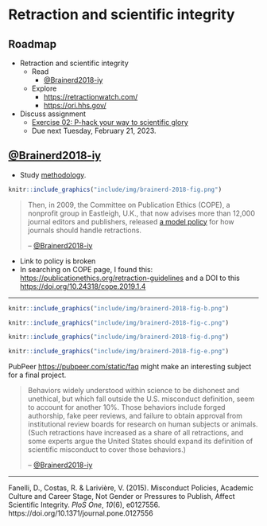 # Retraction and scientific integrity  {-}

## Roadmap {-}

- Retraction and scientific integrity
    - Read
        - [@Brainerd2018-iy](https://doi.org/10.1126/science.aav8384)
    - Explore
        - <https://retractionwatch.com/>
        - <https://ori.hhs.gov/>
- Discuss [assignment]{.green_assigned}
    - [Exercise 02: P-hack your way to scientific glory](#ex_p_hacking)
    - [Due next Tuesday, February 21, 2023]{.orange_due}.

## [@Brainerd2018-iy](https://doi.org/10.1126/science.aav8384)

- Study [methodology](https://www.science.org/content/article/about-these-data?adobe_mc=MCMID%3D47656180226673402683555563101738189823%7CMCORGID%3D242B6472541199F70A4C98A6%2540AdobeOrg%7CTS%3D1676298737&_ga=2.2514611.247686987.1676298736-1493408718.1676298736).

```r
knitr::include_graphics("include/img/brainerd-2018-fig.png")
```

> Then, in 2009, the Committee on Publication Ethics (COPE), a nonprofit group in Eastleigh, U.K., that now advises more than 12,000 journal editors and publishers, released [a model policy](https://publicationethics.org/files/retraction%20guidelines_0.pdf) for how journals should handle retractions.
>
>-- [@Brainerd2018-iy](https://doi.org/10.1126/science.aav8384)

- Link to policy is broken
- In searching on COPE page, I found this: <https://publicationethics.org/retraction-guidelines> and a DOI to this <https://doi.org/10.24318/cope.2019.1.4>

---

```r
knitr::include_graphics("include/img/brainerd-2018-fig-b.png")
```

```r
knitr::include_graphics("include/img/brainerd-2018-fig-c.png")
```

```r
knitr::include_graphics("include/img/brainerd-2018-fig-d.png")
```

```r
knitr::include_graphics("include/img/brainerd-2018-fig-e.png")
```

::: {.rmdnote}

PubPeer <https://pubpeer.com/static/faq> might make an interesting subject for a final project.

:::

>Behaviors widely understood within science to be dishonest and unethical, but which fall outside the U.S. misconduct definition, seem to account for another 10%. Those behaviors include forged authorship, fake peer reviews, and failure to obtain approval from institutional review boards for research on human subjects or animals. (Such retractions have increased as a share of all retractions, and some experts argue the United States should expand its definition of scientific misconduct to cover those behaviors.)
>
>-- [@Brainerd2018-iy](https://doi.org/10.1126/science.aav8384)

---

Fanelli, D., Costas, R. & Larivière, V. (2015). Misconduct Policies, Academic Culture and Career Stage, Not Gender or Pressures to Publish, Affect Scientific Integrity. *PloS One*, *10*(6), e0127556. https://doi.org/10.1371/journal.pone.0127556



